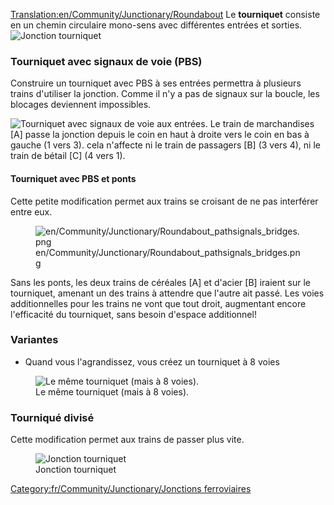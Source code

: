 [[Translation:en/Community/Junctionary/Roundabout]]
{{fr/Community/Junctionary/Menu de Croisements}}
Le '''tourniquet''' consiste en un chemin circulaire mono-sens avec différentes entrées et sorties.
[[File:en/Community/Junctionary/Roundabout.png|none|frame|Jonction tourniquet]]

{{fr/Community/Junctionary/Critère de jonction|Peu coûteux|1|0|0|0|0||0|0|0|1|||Les trains en panne affectent toute la jonction.|
*Peut gérer deux trains à la fois
*Si vous l'agrandissez, vous pouvez créer un tourniquet à 8 voies
*Causera des embouteillages
*Zone: 6 x 6
}}

===Tourniquet avec signaux de voie (PBS)===
Construire un tourniquet avec PBS à ses entrées permettra à plusieurs trains d'utiliser la jonction. Comme il n'y a pas de signaux sur la boucle, les blocages deviennent impossibles.

[[File:en/Community/Junctionary/Roundabout pathsignals.png|none|frame|Tourniquet avec signaux de voie aux entrées.]]
Le train de marchandises [A] passe la jonction depuis le coin en haut à droite vers le coin en bas à gauche (1 vers 3). cela n'affecte ni le train de passagers [B] (3 vers 4), ni le train de bétail [C] (4 vers 1).

{{fr/Community/Junctionary/Critère de jonction|Peu coûteux|1|0|0|0|0||0|0|0||3||Impossible|
*Peu coûteux, prend peu de place et est relativement efficace
}}

====Tourniquet avec PBS et ponts====
Cette petite modification permet aux trains se croisant de ne pas interférer entre eux.

[[File:en/Community/Junctionary/Roundabout pathsignals bridges.png]]

Sans les ponts, les deux trains de céréales [A] et d'acier [B] iraient sur le tourniquet, amenant un des trains à attendre que l'autre ait passé. Les voies additionnelles pour les trains ne vont que tout droit, augmentant encore l'efficacité du tourniquet, sans besoin d'espace additionnel!
{{fr/Community/Junctionary/Critère de jonction|Peu coûteux|1|0|1|0|0||0|0|0||3||Impossible|}}

===Variantes===
*Quand vous l'agrandissez, vous créez un tourniquet à 8 voies
[[File:en/Community/Junctionary/Basic Roundabout 8-way.png|none|frame|Le même tourniquet (mais à 8 voies).]]

===Tourniqué divisé===

Cette modification permet aux trains de passer plus vite.

[[File:en/Community/Junctionary/Split Roundabout.png|none|frame|Jonction tourniquet]]

{{fr/Community/Junctionary/Critère de jonction|Peu coûteux|1|0|0|0|0||0|0|0|1|||Les trains en panne affectent toute la jonction.|
*Peut gérer jusqu'à 7-8 trains à la fois
*Peu de chance de causer des embouteillages s'il y a moins de 8 trains
*Zone: 33 x 33
}}

[[Category:fr/Community/Junctionary/Jonctions ferroviaires]]